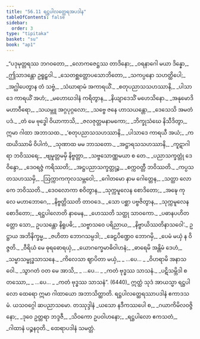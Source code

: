 ```yaml
---
title: "56.11 ရဋ္ဌပါလတ္ထေရအပဒါန"
tableOfContents: false
sidebar:
  order: 3
type: "tipitaka"
basket: "su"
book: "ap1"
---
```



<DynamicBreadcrumb />

<Division number="179" book="ap1">

<Paragraph number="7869" type="verses" book="ap1">
_“ပဒုမုတ္တရဿ ဘဂဝတော,_  
_လောကဇေဋ္ဌဿ တာဒိနော;_  
_ဝရနာဂေါ မယာ ဒိန္နော,_  
_ဤသာဒန္တော ဥရူဠှဝါ._  

</Paragraph>

</Division>
<Division number="180" book="ap1">

<Paragraph number="7870" type="verses" book="ap1">
_သေတစ္ဆတ္တောပသောဘိတော,_  
_သကပ္ပနော သဟတ္ထိပေါ;_  
_အဂ္ဃါပေတွာန တံ သဗ္ဗံ,_  
_သံဃာရာမံ အကာရယိံ._  

</Paragraph>

</Division>
<Division number="181" book="ap1">

<Paragraph number="7871" type="verses" book="ap1">
_စတုပညာသသဟဿာနိ,_  
_ပါသာဒေ ကာရယိံ အဟံ;_  
_မဟောဃဒါနံ ကရိတွာန,_  
_နိယျာဒေသိံ မဟေသိနော._  

</Paragraph>

</Division>
<Division number="182" book="ap1">

<Paragraph number="7872" type="verses" book="ap1">
_အနုမောဒိ မဟာဝီရော,_  
_သယမ္ဘူ အဂ္ဂပုဂ္ဂလော;_  
_သဗ္ဗေ ဇနေ ဟာသယန္တော,_  
_ဒေသေသိ အမတံ ပဒံ._  

</Paragraph>

</Division>
<Division number="183" book="ap1">

<Paragraph number="7873" type="verses" book="ap1">
_တံ မေ ဗုဒ္ဓေါ ဝိယာကာသိ,_  
_ဇလဇုတ္တမနာမကော;_  
_ဘိက္ခုသံဃေ နိသီဒိတွာ,_  
ဣမာ ဂါထာ အဘာသထ._  

</Paragraph>

</Division>
<Division number="184" book="ap1">

<Paragraph number="7874" type="verses" book="ap1">
_‘စတုပညာသသဟဿာနိ,_  
_ပါသာဒေ ကာရယီ အယံ;_  
_ကထယိဿာမိ ဝိပါကံ,_  
_သုဏာထ မမ ဘာသတော._  

</Paragraph>

</Division>
<Division number="185" book="ap1">

<Paragraph number="7875" type="verses" book="ap1">
_အဋ္ဌာရသသဟဿာနိ,_  
_ကူဋာဂါရာ ဘဝိဿရေ;_  
_ဗျမှုတ္တမမှိ နိဗ္ဗတ္တာ,_  
_သဗ္ဗသောဏ္ဏမယာ စ တေ._  

</Paragraph>

</Division>
<Division number="186" book="ap1">

<Paragraph number="7876" type="verses" book="ap1">
_ပညာသက္ခတ္တုံ ဒေဝိန္ဒော,_  
_ဒေဝရဇ္ဇံ ကရိဿတိ;_  
_အဋ္ဌပညာသက္ခတ္တုဉ္စ,_  
_စက္ကဝတ္တီ ဘဝိဿတိ._  

</Paragraph>

</Division>
<Division number="187" book="ap1">

<Paragraph number="7877" type="verses" book="ap1">
_ကပ္ပသတသဟဿမှိ,_  
_ဩက္ကာကကုလသမ္ဘဝေါ;_  
_ဂေါတမော နာမ ဂေါတ္တေန,_  
_သတ္ထာ လောကေ ဘဝိဿတိ._  

</Paragraph>

</Division>
<Division number="188" book="ap1">

<Paragraph number="7878" type="verses" book="ap1">
_ဒေဝလောကာ စဝိတွာန,_  
_သုက္ကမူလေန စောဒိတော;_  
_အဍ္ဎေ ကုလေ မဟာဘောဂေ,_  
_နိဗ္ဗတ္တိဿတိ တာဝဒေ._  

</Paragraph>

</Division>
<Division number="189" book="ap1">

<Paragraph number="7879" type="verses" book="ap1">
_သော ပစ္ဆာ ပဗ္ဗဇိတွာန,_  
_သုက္ကမူလေန စောဒိတော;_  
_ရဋ္ဌပါလောတိ နာမေန,_  
_ဟေဿတိ သတ္ထု သာဝကော._  

</Paragraph>

</Division>
<Division number="190" book="ap1">

<Paragraph number="7880" type="verses" book="ap1">
_ပဓာနပဟိတတ္တော သော,_  
ဥပသန္တော နိရူပဓိ;_  
_သဗ္ဗာသဝေ ပရိညာယ,_  
_နိဗ္ဗာယိဿတိနာသဝေါ’._  

</Paragraph>

</Division>
<Division number="191" book="ap1">

<Paragraph number="7881" type="verses" book="ap1">
ဥဋ္ဌာယ အဘိနိက္ခမ္မ,_  
_ဇဟိတာ ဘောဂသမ္ပဒါ;_  
_ခေဠပိဏ္ဍေဝ ဘောဂမှိ,_  
_ပေမံ မယှံ န ဝိဇ္ဇတိ._  

</Paragraph>

</Division>
<Division number="192" book="ap1">

<Paragraph number="7882" type="verses" book="ap1">
_ဝီရိယံ မေ ဓုရဓောရယှံ,_  
_ယောဂက္ခေမာဓိဝါဟနံ;_  
_ဓာရေမိ အန္တိမံ ဒေဟံ,_  
_သမ္မာသမ္ဗုဒ္ဓသာသနေ._  

</Paragraph>

</Division>
<Division number="193" book="ap1">

<Paragraph number="7883" type="verses" book="ap1">
_ကိလေသာ ဈာပိတာ မယှံ,_  
_ …ပေ… _  
_ဝိဟရာမိ အနာသဝေါ._  

</Paragraph>

</Division>
<Division number="194" book="ap1">

<Paragraph number="7884" type="verses" book="ap1">
_သွာဂတံ ဝတ မေ အာသိ,_  
_ …ပေ… _  
_ကတံ ဗုဒ္ဓဿ သာသနံ._  

</Paragraph>

</Division>
<Division number="195" book="ap1">

<Paragraph number="7885" type="verses" book="ap1">
_ပဋိသမ္ဘိဒါ စတဿော,_  
_ …ပေ… _  
_ကတံ ဗုဒ္ဓဿ သာသနံ”. (6440)_  

</Paragraph>

<Paragraph number="7886" book="ap1">
ဣတ္ထံ သုဒံ အာယသ္မာ ရဋ္ဌပါလော ထေရော ဣမာ ဂါထာယော အဘာသိတ္ထာတိ.

</Paragraph>
</Division>

<Paragraph number="7887" type="center" book="ap1">
ရဋ္ဌပါလတ္ထေရဿာပဒါနံ ဧကာဒသမံ.



</Paragraph>

<Paragraph number="7888" type="center" book="ap1">
ယသဝဂ္ဂေါ ဆပညာသမော.



</Paragraph>

<Paragraph number="7889" type="center" book="ap1">
တဿုဒ္ဒါနံ


</Paragraph>

<Paragraph number="7890" type="verses" book="ap1">
_ယသော နဒီကဿပေါ စ,_  
_ဂယာကိမိလဝဇ္ဇိနော;_  
_ဒုဝေ ဥတ္တရာ ဘဒ္ဒဇီ,_  
_သိဝကော ဥပဝါဟနော;_  
_ရဋ္ဌပါလော ဧကသတံ,_  
_ဂါထာနံ ပဉ္စနဝုတိ._  


</Paragraph>

<Paragraph number="7891" type="center" book="ap1">
ထေရာပဒါနံ သမတ္တံ.
</Paragraph>